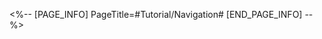 <%-- [PAGE_INFO]
PageTitle=#Tutorial/Navigation#
[END_PAGE_INFO] --%>
{{Tutorial
|sort      = 400102
|title     = Navigation
|subtitle  = 
|type      = System
|about     = 
|image1    = Tutorial Navigation 1.png{{subst:void|<!--$UPLOAD:<<SpriteOutput/TutorialPic/TutorialPage_400102.png>-<Tutorial Navigation 1.png>>}}
|text1     = Thanks to the {{Color|h|nobold=1|Navigation System}} of the Astral Express, you can travel between different worlds and areas.
|image2    = Tutorial Navigation 2.png{{subst:void|<!--$UPLOAD:<<SpriteOutput/TutorialPic/TutorialPage_400101.png>-<Tutorial Navigation 2.png>>}}
|text2     = The worlds that you have been to will be marked on the {{Color|h|nobold=1|Star Rail Map}}.
}}